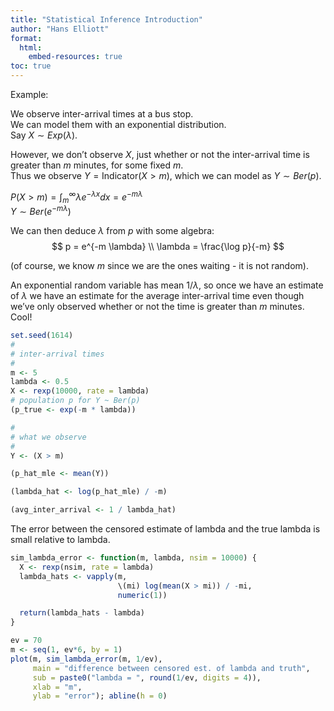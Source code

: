 ```yaml
---
title: "Statistical Inference Introduction"
author: "Hans Elliott"
format:
  html:
    embed-resources: true
toc: true
---
```


Example:  

We observe inter-arrival times at a bus stop.  
We can model them with an exponential distribution.  
Say $X \sim Exp(\lambda)$.  

However, we don't observe $X$, just whether or not the inter-arrival time is greater than $m$ minutes, for some fixed $m$.  
Thus we observe $Y = \text{Indicator}(X > m)$, which we can model as $Y \sim Ber(p)$.  

$P(X > m) = \int_{m}^\infty \lambda e^{-\lambda x} dx = e^{-m \lambda}$  
$Y \sim Ber(e^{-m \lambda})$  

We can then deduce $\lambda$ from $p$ with some algebra:  
$$
p = e^{-m \lambda} \\
\lambda = \frac{\log p}{-m}
$$

(of course, we know $m$ since we are the ones waiting - it is not random).

An exponential random variable has mean $1/ \lambda$, so once we have an estimate of $\lambda$ we have an estimate for the average inter-arrival time even though we've only observed whether or not the time is greater than $m$ minutes. Cool!


```r
set.seed(1614)
#
# inter-arrival times
#
m <- 5
lambda <- 0.5
X <- rexp(10000, rate = lambda)
# population p for Y ~ Ber(p)
(p_true <- exp(-m * lambda))

#
# what we observe
#
Y <- (X > m)

(p_hat_mle <- mean(Y))

(lambda_hat <- log(p_hat_mle) / -m)

(avg_inter_arrival <- 1 / lambda_hat)
```

The error between the censored estimate of lambda and the true lambda is small relative to lambda.

```r
sim_lambda_error <- function(m, lambda, nsim = 10000) {
  X <- rexp(nsim, rate = lambda)
  lambda_hats <- vapply(m,
                        \(mi) log(mean(X > mi)) / -mi,
                        numeric(1))

  return(lambda_hats - lambda)
}

ev = 70
m <- seq(1, ev*6, by = 1)
plot(m, sim_lambda_error(m, 1/ev),
     main = "difference between censored est. of lambda and truth",
     sub = paste0("lambda = ", round(1/ev, digits = 4)),
     xlab = "m",
     ylab = "error"); abline(h = 0)

```


